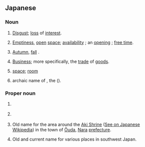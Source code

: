 ==Japanese==

===Noun===
{{ja-noun|アキ}}

# {{ja-def|飽|厭}} [[disgust|Disgust]]; [[loss]] of [[interest]].
# {{ja-def|明|空}} [[emptiness|Emptiness]], [[open]] [[space]]; [[availability]] {{qualifier|as of a house, room, seat, or container}}; an [[opening]] {{qualifier|as of a job or position}}; [[free time]].
# {{ja-def|秋}} [[autumn|Autumn]], [[fall]] {{qualifier|the season}}.
# {{ja-def|商}} [[business|Business]]; more specifically, the [[trade]] of [[goods]]. {{rfv-sense|ja}}
# {{ja-def|空き|明き}} [[space]]; [[room]]
# {{ja-def|大辛螺}} archaic name of {{ja-l|アカニシ||akanishi}}, the {{vern|veined rapa whelk}} ({{taxlink|Rapana venosa|species|noshow=1}}).

===Proper noun===
{{ja-pos|proper}}

# {{ja-def|昌}} {{given name|male|lang=ja}}
# {{ja-def|亜季|亜樹|亜紀}} {{given name|female|lang=ja}}
# {{ja-def|阿騎|安騎}} Old name for the area around the [[Aki Shrine]] ([[w:ja:阿紀神社|See on Japanese Wikipedia]]) in the town of [[Ōuda]], [[Nara]] [[prefecture]].
# {{ja-def|安芸}} Old and current name for various places in southwest Japan.